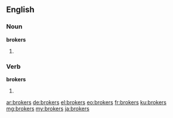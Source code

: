 ==English==

===Noun===
'''brokers'''

# {{plural of|broker}}

===Verb===
'''brokers'''

# {{third-person singular of|broker}}

[[ar:brokers]]
[[de:brokers]]
[[el:brokers]]
[[eo:brokers]]
[[fr:brokers]]
[[ku:brokers]]
[[mg:brokers]]
[[my:brokers]]
[[ja:brokers]]